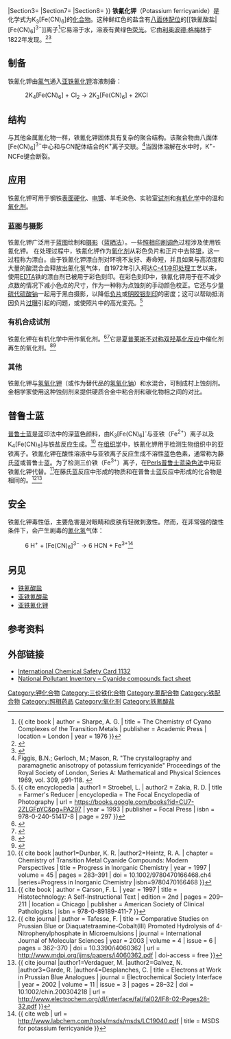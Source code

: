 {{Distinguish|亚铁氰化钾}}
{{chembox
| Verifiedfields = changed
| Watchedfields = changed
| verifiedrevid = 451578816
| Name = 铁氰化钾
| ImageFile = Structure of potassium ferricyanide.png
| ImageSize =
| ImageSize1 =
| ImageFile1 = Potassium ferricyanide.jpg
| ImageSize2 =
| ImageName2 = 铁氰化钾晶体
| IUPACName = Potassium hexacyanoferrate(III)
| IUPAC中 = 六氰合铁(III)酸钾
| OtherNames = 赤血盐、铁氰酸钾
|Section1={{Chembox Identifiers
| CASNo = 13746-66-2
| CASNo_Ref = {{cascite|correct|CAS}}
| UNII_Ref = {{fdacite|correct|FDA}}
| UNII = U4MAF9C813
| PubChem = 26250
| RTECS = LJ8225000
| EC_number = 237-323-3
| ChEBI = 30060
| Gmelin = 21683
| InChI = 1S/6CN.Fe.3K/c6*1-2;;;;/q6*-1;+3;3*+1
| SMILES = [K+].[K+].N#C[Fe-3](C#N)(C#N)(C#N)(C#N)C#N.[K+]
| ChemSpiderID_Ref = {{chemspidercite|changed|chemspider}}
| ChemSpiderID = 24458
| InChIKey = BYGOPQKDHGXNCD-UHFFFAOYAG
| StdInChI_Ref = {{stdinchicite|changed|chemspider}}
| StdInChI = 1S/6CN.Fe.3K/c6*1-2;;;;/q6*-1;+3;3*+1
| StdInChIKey_Ref = {{stdinchicite|changed|chemspider}}
| StdInChIKey = BYGOPQKDHGXNCD-UHFFFAOYSA-N
}}
|Section2={{Chembox Properties
| Formula = K<sub>3</sub>[Fe(CN)<sub>6</sub>]
| MolarMass = 329.24
| Appearance = 深红色晶体，橙色至深红色粉末
| Density = 1.89 g/cm<sup>3</sup>
| Solubility = 464 g/L (20 °C)<ref>{{ cite encyclopedia | author = Kwong, H.-L. |title = Potassium Ferricyanide| encyclopedia = Encyclopedia of Reagents for Organic Synthesis | editor = Paquette, L. | year = 2004 | publisher = J. Wiley & Sons | location = New York | doi = 10.1002/047084289X| hdl = 10261/236866 |isbn = 9780471936237|url = https://hal.archives-ouvertes.fr/hal-02922790| hdl-access = free }}</ref>
| SolubleOther = 微溶于[[乙醇|醇]]，可溶于[[酸|酸]]
| MeltingPtC = 300
| BoilingPt = 分解
| MagSus = +2290.0·10<sup>−6</sup> cm<sup>3</sup>/mol
}}
|Section3={{Chembox Structure
| CrystalStruct = [[单斜|单斜]]
}}
|Section7={{Chembox Hazards
| ExternalSDS = [http://hazard.com/msds/mf/baker/baker/files/p5752.htm MSDS]
| MainHazards =
| NFPA-F = 0
| NFPA-H = 1
| NFPA-R = 0
| LD50 = 2970 mg/kg（大鼠经口）
| GHSPictograms = {{GHS07}}
| GHSSignalWord = 警告
| HPhrases = {{H-phrases|302|315|319|332|335}}
| PPhrases = {{P-phrases|261|264|270|271|280|301+312|302+352|304+312|304+340|305+351+338|312|321|330|332+313|337+313|362|403+233|405|501}}
| FlashPt = 不可燃
}}
|Section8={{Chembox Related
| OtherAnions = [[亚铁氰化钾|亚铁氰化钾]]
| OtherCations = [[普鲁士蓝|普鲁士蓝]]
}}
}}
'''铁氰化钾'''（Potassium ferricyanide）是化学式为K<sub>3</sub>[Fe(CN)<sub>6</sub>]的[[化合物|化合物]]。这种鲜红色的盐含有[[八面体结构|八面体]][[配位|配位]]的[[铁氰酸盐|[Fe(CN)<sub>6</sub>]<sup>3−</sup>]]离子<ref>{{ cite book | author = Sharpe, A. G. | title = The Chemistry of Cyano Complexes of the Transition Metals | publisher = Academic Press | location = London | year = 1976 }}</ref>它易溶于水，溶液有黄绿色[[荧光|荧光]]。它由[[利奥波德·格梅林|利奥波德·格梅林]]于1822年发现。<ref>{{cite journal |last1=Gmelin |first1=Leopold |title=Ueber ein besonderes Cyaneisenkalium, and über eine neue Reihe von blausauren Eisensalzen |journal=Journal für Chemie und Physik |date=1822 |volume=34 |pages=325–346 |url=https://babel.hathitrust.org/cgi/pt?id=nyp.33433069069148&view=1up&seq=347 |trans-title=On a particular potassium iron cyanate, and on a new series of iron salts of cyanic acid |language=German}}</ref><ref>{{cite book|last1=Ihde|first1=A.J.|title=The Development of Modern Chemistry|url=https://archive.org/details/developmentofmod0000ihde|date=1984|publisher=Dover Publications|location=New York|page=[https://archive.org/details/developmentofmod0000ihde/page/n166 153]|edition=2nd}}</ref>

==制备==
铁氰化钾由[[氯气|氯气]]通入[[亚铁氰化钾|亚铁氰化钾]]溶液制备：
:2K<sub>4</sub>[Fe(CN)<sub>6</sub>] + Cl<sub>2</sub> → 2K<sub>3</sub>[Fe(CN)<sub>6</sub>] + 2KCl
==结构==
与其他金属氰化物一样，铁氰化钾固体具有复杂的聚合结构。该聚合物由八面体[Fe(CN)<sub>6</sub>]<sup>3−</sup>中心和与CN配体结合的K<sup>+</sup>离子交联。<ref>Figgis, B.N.; Gerloch, M.; Mason, R. "The crystallography and paramagnetic anisotropy of potassium ferricyanide" Proceedings of the Royal Society of London, Series A: Mathematical and Physical Sciences 1969, vol. 309, p91-118. {{doi|10.1098/rspa.1969.0031}}</ref>当固体溶解在水中时，K<sup>+</sup>-NCFe键会断裂。
==应用==
铁氰化钾可用于钢铁[[表面硬化|表面硬化]]、[[电镀|电镀]]、羊毛染色、实验室[[试剂|试剂]]和[[有机化学|有机化学]]中的温和[[氧化剂|氧化剂]]。
===蓝图与摄影===
铁氰化钾广泛用于[[蓝图|蓝图]]绘制和[[摄影|摄影]]（[[蓝晒法|蓝晒法]]）。一些[[照相印刷调色|照相印刷调色]]过程涉及使用铁氰化钾。
在处理过程中，铁氰化钾作为[[氧化剂|氧化剂]]从彩色负片和正片中去除[[银|银]]，这一过程称为漂白。由于铁氰化钾漂白剂对环境不友好、寿命短，并且如果与高浓度和大量的酸混合会释放出氰化氢气体，自1972年引入柯达[[C-41冲印处理|C-41冲印处理]]工艺以来，使用[[EDTA|EDTA]]铁的漂白剂已被用于彩色刻印。在彩色刻印中，铁氰化钾用于在不减少点数的情况下减小色点的尺寸，作为一种称为点蚀刻的手动颜色校正。它还与少量[[硫代硫酸钠|硫代硫酸钠]]一起用于黑白摄影，以降低[[负片|负片]]或[[明胶银刻印|明胶银刻印]]的密度；这可以帮助抵消因负片[[过曝|过曝]]引起的问题，或使照片中的高光变亮。<ref>{{ cite encyclopedia | author1 = Stroebel, L. | author2 = Zakia, R. D. | title = Farmer's Reducer | encyclopedia = The Focal Encyclopedia of Photography | url = https://books.google.com/books?id=CU7-2ZLGFpYC&pg=PA297 | year = 1993 | publisher = Focal Press | isbn = 978-0-240-51417-8 | page = 297 }}</ref>
===有机合成试剂===
铁氰化钾在有机化学中用作氧化剂。<ref>{{cite journal|first1=E. A.|last1=Prill|first2=S. M.|last2=McElvain |doi=10.15227/orgsyn.015.0041|title=1-Methyl-2-Pyridone|journal=Organic Syntheses|year=1935|volume=15|page=41}}</ref><ref>{{cite journal |first1=Hendryk|last1=Würfel|first2= Dörthe|last2=Jakobi|doi=10.15227/orgsyn.095.0177|title=Syntheses of Substituted 2-Cyano-benzothiazoles|year=2018|journal=Organic Syntheses|volume=95|pages=177–191|doi-access=free}}</ref>它是[[夏普莱斯不对称双羟基化反应|夏普莱斯不对称双羟基化反应]]中催化剂再生的氧化剂。<ref>{{cite journal|first1=Javier|last1=Gonzalez|first2= Christine|last2=Aurigemma|first3=Larry|last3=Truesdale|doi=10.15227/orgsyn.079.0093|title= Synthesis of (+)-(1S,2R)- and (−)-(1R,2S)-''trans''-2-Phenylcyclohexanol via Sharpless Asymmetric Dihydroxylation (AD)|journal=Organic Syntheses|year=2002|volume=79|page=93}}</ref><ref>{{cite journal|first1=Ryu|last1=Oi|first2=K. Barry|last2=Sharpless |doi=10.15227/orgsyn.073.0001|title=3-[(1S)-1,2-Dihydroxyethyl]-1,5-Dihydro-3H-2,4-Benzodioxepine|journal=Organic Syntheses|year=1996|volume=73|page=1}}</ref>
===其他===
铁氰化钾与[[氢氧化钾|氢氧化钾]]（或作为替代品的[[氢氧化钠|氢氧化钠]]）和水混合，可制成村上蚀刻剂。金相学家使用这种蚀刻剂来提供硬质合金中粘合剂和碳化物相之间的对比。
==普鲁士蓝==
[[普鲁士蓝|普鲁士蓝]]是蓝印法中的深蓝色颜料，由K<sub>3</sub>[Fe(CN)<sub>6</sub>]<sup>-</sup>与亚铁（Fe<sup>2+</sup>）离子以及K<sub>4</sub>[Fe(CN)<sub>6</sub>]与铁盐反应生成。<ref>{{ cite book |author1=Dunbar, K. R. |author2=Heintz, R. A. | chapter = Chemistry of Transition Metal Cyanide Compounds: Modern Perspectives | title = Progress in Inorganic Chemistry | year = 1997 | volume = 45 | pages = 283–391 | doi = 10.1002/9780470166468.ch4 |series=Progress in Inorganic Chemistry |isbn=9780470166468 }}</ref>
在[[组织学|组织学]]中，铁氰化钾用于检测生物组织中的亚铁离子。铁氰化钾在酸性溶液中与亚铁离子反应生成不溶性蓝色色素，通常称为藤氏蓝或普鲁士蓝。为了检测三价铁（Fe<sup>3+</sup>）离子，在[[Perls普鲁士蓝染色法|Perls普鲁士蓝染色法]]中用亚铁氰化钾代替。<ref>{{ cite book | author = Carson, F. L. | year = 1997 | title = Histotechnology: A Self-Instructional Text | edition = 2nd | pages = 209–211 | location = Chicago | publisher = American Society of Clinical Pathologists | isbn = 978-0-89189-411-7 }}</ref>在藤氏蓝反应中形成的物质和在普鲁士蓝反应中形成的化合物是相同的。<ref>{{ cite journal | author = Tafesse, F. | title = Comparative Studies on Prussian Blue or Diaquatetraamine-Cobalt(III) Promoted Hydrolysis of 4-Nitrophenylphosphate in Microemulsions | journal = International Journal of Molecular Sciences | year = 2003 | volume = 4 | issue = 6 | pages = 362–370 | doi = 10.3390/i4060362 | url = http://www.mdpi.org/ijms/papers/i4060362.pdf | doi-access = free }}</ref><ref>{{ cite journal |author1=Verdaguer, M. |author2=Galvez, N. |author3=Garde, R. |author4=Desplanches, C. | title = Electrons at Work in Prussian Blue Analogues | journal = Electrochemical Society Interface | year = 2002 | volume = 11 | issue = 3 | pages = 28–32 | doi = 10.1002/chin.200304218 | url = http://www.electrochem.org/dl/interface/fal/fal02/IF8-02-Pages28-32.pdf }}</ref>
==安全==
铁氰化钾毒性低，主要危害是对眼睛和皮肤有轻微刺激性。然而，在非常强的酸性条件下，会产生剧毒的[[氰化氢|氰化氢]]气体：
:6 H<sup>+</sup> + [Fe(CN)<sub>6</sub>]<sup>3−</sup> → 6 HCN + Fe<sup>3+</sup><ref>{{ cite web | url = http://www.labchem.com/tools/msds/msds/LC19040.pdf | title = MSDS for potassium ferricyanide }}</ref>
==另见==
*[[铁氰酸盐|铁氰酸盐]]
*[[亚铁氰酸盐|亚铁氰酸盐]]
*[[亚铁氰化钾|亚铁氰化钾]]
==参考资料==
{{reflist}}
==外部链接==
*[http://www.inchem.org/documents/icsc/icsc/eics1132.htm International Chemical Safety Card 1132]
* [https://web.archive.org/web/20060517035532/http://www.npi.gov.au/database/substance-info/profiles/29.html National Pollutant Inventory – Cyanide compounds fact sheet]

{{钾化合物}}
{{铁氰酸盐}}

{{DEFAULTSORT:铁氰化钾}}
[[Category:钾化合物|Category:钾化合物]]
[[Category:三价铁化合物|Category:三价铁化合物]]
[[Category:氰配合物|Category:氰配合物]]
[[Category:铁配合物|Category:铁配合物]]
[[Category:照相药品|Category:照相药品]]
[[Category:氧化剂|Category:氧化剂]]
[[Category:铁氰酸盐|Category:铁氰酸盐]]